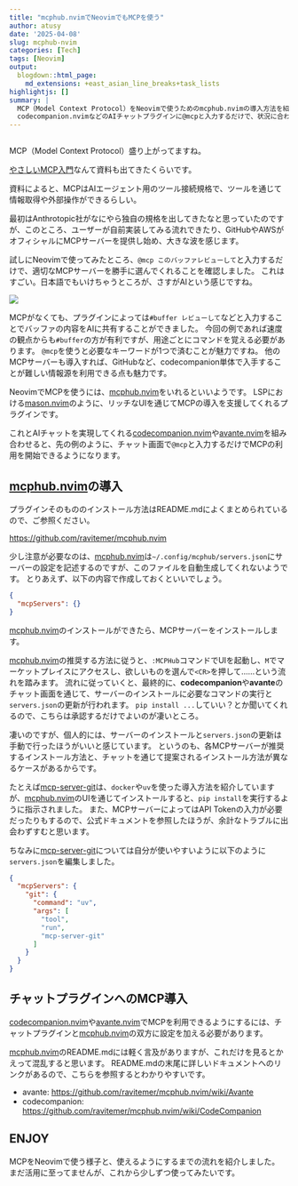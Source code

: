 ```yaml
---
title: "mcphub.nvimでNeovimでもMCPを使う"
author: atusy
date: '2025-04-08'
slug: mcphub-nvim
categories: [Tech]
tags: [Neovim]
output:
  blogdown::html_page:
    md_extensions: +east_asian_line_breaks+task_lists
highlightjs: []
summary: |
  MCP（Model Context Protocol）をNeovimで使うためのmcphub.nvimの導入方法を紹介します。
  codecompanion.nvimなどのAIチャットプラグインに@mcpと入力するだけで、状況に合わせてツールを選択してくれるので凄く便利。
---
```


```r
```

[CopilotChat.nvim]: https://github.com/CopilotC-Nvim/CopilotChat.nvim

MCP（Model Context Protocol）盛り上がってますね。

[やさしいMCP入門](https://speakerdeck.com/minorun365/yasasiimcpru-men)なんて資料も出てきたくらいです。

資料によると、MCPはAIエージェント用のツール接続規格で、ツールを通じて情報取得や外部操作ができるらしい。

最初はAnthrotopic社がなにやら独自の規格を出してきたなと思っていたのですが、このところ、ユーザーが自前実装してみる流れできたり、GitHubやAWSがオフィシャルにMCPサーバーを提供し始め、大きな波を感じます。

試しにNeovimで使ってみたところ、`@mcp このバッファレビューして`と入力するだけで、適切なMCPサーバーを勝手に選んでくれることを確認しました。
これはすごい。日本語でもいけちゃうところが、さすがAIという感じですね。

![](images/demo.png)

MCPがなくても、プラグインによっては`#buffer レビューして`などと入力することでバッファの内容をAIに共有することができました。
今回の例であれば速度の観点からも`#buffer`の方が有利ですが、用途ごとにコマンドを覚える必要があります。
`@mcp`を使うと必要なキーワードが1つで済むことが魅力ですね。
他のMCPサーバーも導入すれば、GitHubなど、codecompanion単体で入手することが難しい情報源を利用できる点も魅力です。

[mcphub.nvim]: https://github.com/ravitemer/mcphub.nvim

NeovimでMCPを使うには、[mcphub.nvim]をいれるといいようです。
LSPにおける[mason.nvim](https://github.com/williamboman/mason.nvim)のように、リッチなUIを通じてMCPの導入を支援してくれるプラグインです。

これとAIチャットを実現してくれる[codecompanion.nvim](https://github.com/olimorris/codecompanion.nvim)や[avante.nvim](https://github.com/yetone/avante.nvim)を組み合わせると、先の例のように、チャット画面で`@mcp`と入力するだけでMCPの利用を開始できるようになります。

## [mcphub.nvim]の導入

プラグインそのもののインストール方法はREADME.mdによくまとめられているので、ご参照ください。

<https://github.com/ravitemer/mcphub.nvim>

少し注意が必要なのは、[mcphub.nvim]は`~/.config/mcphub/servers.json`にサーバーの設定を記述するのですが、このファイルを自動生成してくれないようです。
とりあえず、以下の内容で作成しておくといいでしょう。

```json
{
  "mcpServers": {}
}
```

[mcphub.nvim]のインストールができたら、MCPサーバーをインストールします。

[mcphub.nvim]の推奨する方法に従うと、`:MCPHub`コマンドでUIを起動し、`M`でマーケットプレイスにアクセスし、欲しいものを選んで`<CR>`を押して……という流れを踏みます。
流れに従っていくと、最終的に、**codecompanion**や**avante**のチャット画面を通じて、サーバーのインストールに必要なコマンドの実行と`servers.json`の更新が行われます。
`pip install ...`していい？とか聞いてくれるので、こちらは承認するだけでよいのが凄いところ。

凄いのですが、個人的には、サーバーのインストールと`servers.json`の更新は手動で行ったほうがいいと感じています。
というのも、各MCPサーバーが推奨するインストール方法と、チャットを通じて提案されるインストール方法が異なるケースがあるからです。

たとえば[mcp-server-git](https://github.com/modelcontextprotocol/servers/tree/main/src/git)は、`docker`や`uv`を使った導入方法を紹介していますが、[mcphub.nvim]のUIを通じてインストールすると、`pip install`を実行するように指示されました。
また、MCPサーバーによってはAPI Tokenの入力が必要だったりもするので、公式ドキュメントを参照したほうが、余計なトラブルに出会わずすむと思います。

ちなみに[mcp-server-git](https://github.com/modelcontextprotocol/servers/tree/main/src/git)については自分が使いやすいように以下のように`servers.json`を編集しました。

```json
{
  "mcpServers": {
    "git": {
      "command": "uv",
      "args": [
        "tool",
        "run",
        "mcp-server-git"
      ]
    }
  }
}
```

## チャットプラグインへのMCP導入

[codecompanion.nvim](https://github.com/olimorris/codecompanion.nvim)や[avante.nvim](https://github.com/yetone/avante.nvim)でMCPを利用できるようにするには、チャットプラグインと[mcphub.nvim]の双方に設定を加える必要があります。

[mcphub.nvim]のREADME.mdには軽く言及がありますが、これだけを見るとかえって混乱すると思います。
README.mdの末尾に詳しいドキュメントへのリンクがあるので、こちらを参照するとわかりやすいです。

- avante: <https://github.com/ravitemer/mcphub.nvim/wiki/Avante>
- codecompanion: <https://github.com/ravitemer/mcphub.nvim/wiki/CodeCompanion>

## ENJOY

MCPをNeovimで使う様子と、使えるようにするまでの流れを紹介しました。
まだ活用に至ってませんが、これから少しずつ使ってみたいです。
